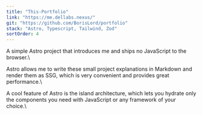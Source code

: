 ```yaml
---
title: "This-Portfolio"
link: "https://me.dellabs.nexus/"
git: "https://github.com/BorisLord/portfolio"
stack: "Astro, Typescript, Tailwind, Zod"
sortOrder: 4
---
```


A simple Astro project that introduces me and ships no JavaScript to the browser.\

Astro allows me to write these small project explanations in Markdown and render them as SSG, which is very convenient and provides great performance.\

A cool feature of Astro is the island architecture, which lets you hydrate only the components you need with JavaScript or any framework of your choice.\
